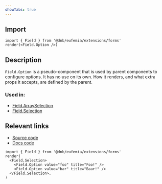 ```yaml
---
showTabs: true
---
```


## Import

```tsx
import { Field } from '@dnb/eufemia/extensions/forms'
render(<Field.Option />)
```

## Description

`Field.Option` is a pseudo-component that is used by parent components to configure options. It has no use on its own. How it renders, and what extra props it accepts, are defined by the parent.

### Used in:

- [Field.ArraySelection](/uilib/extensions/forms/base-fields/ArraySelection/)
- [Field.Selection](/uilib/extensions/forms/base-fields/Selection/)

## Relevant links

- [Source code](https://github.com/dnbexperience/eufemia/tree/main/packages/dnb-eufemia/src/extensions/forms/base-fields/Option)
- [Docs code](https://github.com/dnbexperience/eufemia/tree/main/packages/dnb-design-system-portal/src/docs/uilib/extensions/forms/base-fields/Option)

```tsx
import { Field } from '@dnb/eufemia/extensions/forms'
render(
  <Field.Selection>
    <Field.Option value="foo" title="Foo!" />
    <Field.Option value="bar" title="Baar!" />
  </Field.Selection>,
)
```
